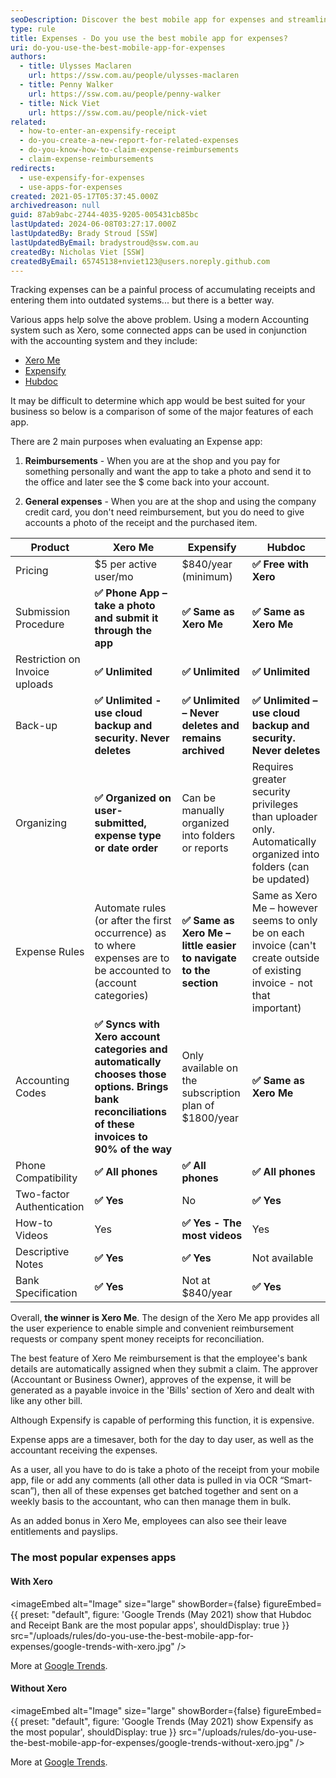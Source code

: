 ```yaml
---
seoDescription: Discover the best mobile app for expenses and streamline your financial tracking with ease.
type: rule
title: Expenses - Do you use the best mobile app for expenses?
uri: do-you-use-the-best-mobile-app-for-expenses
authors:
  - title: Ulysses Maclaren
    url: https://ssw.com.au/people/ulysses-maclaren
  - title: Penny Walker
    url: https://ssw.com.au/people/penny-walker
  - title: Nick Viet
    url: https://ssw.com.au/people/nick-viet
related:
  - how-to-enter-an-expensify-receipt
  - do-you-create-a-new-report-for-related-expenses
  - do-you-know-how-to-claim-expense-reimbursements
  - claim-expense-reimbursements
redirects:
  - use-expensify-for-expenses
  - use-apps-for-expenses
created: 2021-05-17T05:37:45.000Z
archivedreason: null
guid: 87ab9abc-2744-4035-9205-005431cb85bc
lastUpdated: 2024-06-08T03:27:17.000Z
lastUpdatedBy: Brady Stroud [SSW]
lastUpdatedByEmail: bradystroud@ssw.com.au
createdBy: Nicholas Viet [SSW]
createdByEmail: 65745138+nviet123@users.noreply.github.com
---
```


Tracking expenses can be a painful process of accumulating receipts and entering them into outdated systems... but there is a better way.

Various apps help solve the above problem. Using a modern Accounting system such as Xero, some connected apps can be used in conjunction with the accounting system and they include:
- [Xero Me](https://apps.apple.com/au/app/xero-me/id991901494)
- [Expensify](https://www.expensify.com/)
- [Hubdoc](https://www.hubdoc.com/)

It may be difficult to determine which app would be best suited for your business so below is a comparison of some of the major features of each app.

There are 2 main purposes when evaluating an Expense app:

1. **Reimbursements** - When you are at the shop and you pay for something personally and want the app to take a photo and send it to the office and later see the $ come back into your account.

2. **General expenses** - When you are at the shop and using the company credit card, you don't need reimbursement, but you do need to give accounts a photo of the receipt and the purchased item.

| Product                        | **Xero Me**                                                                                                                                        | **Expensify**                                                     | **Hubdoc**                                                                                                                 |
| ------------------------------ | -------------------------------------------------------------------------------------------------------------------------------------------------- | ----------------------------------------------------------------- | -------------------------------------------------------------------------------------------------------------------------- |
| Pricing                        | $5 per active user/mo                                                                                                                              | $840/year (minimum)                                               | **✅ Free with Xero**                                                                                                      |
| Submission Procedure           | **✅ Phone App – take a photo and submit it through the app**                                                                                      | **✅ Same as Xero Me**                                            | **✅ Same as Xero Me**                                                                                                     |
| Restriction on Invoice uploads | **✅ Unlimited**                                                                                                                                   | **✅ Unlimited**                                                  | **✅ Unlimited**                                                                                                           |
| Back-up                        | **✅ Unlimited - use cloud backup and security. Never deletes**                                                                                    | **✅ Unlimited – Never deletes and remains archived**             | **✅ Unlimited – use cloud backup and security. Never deletes**                                                            |
| Organizing                     | **✅ Organized on user-submitted, expense type or date order**                                                                                     | Can be manually organized into folders or reports                 | Requires greater security privileges than uploader only. Automatically organized into folders (can be updated)             |
| Expense Rules                  | Automate rules (or after the first occurrence) as to where expenses are to be accounted to (account categories)                                    | **✅ Same as Xero Me – little easier to navigate to the section** | Same as Xero Me – however seems to only be on each invoice (can't create outside of existing invoice - not that important) |
| Accounting Codes               | **✅ Syncs with Xero account categories and automatically chooses those options. Brings bank reconciliations of these invoices to 90% of the way** | Only available on the subscription plan of $1800/year             | **✅ Same as Xero Me**                                                                                                     |
| Phone Compatibility            | **✅ All phones**                                                                                                                                  | **✅ All phones**                                                 | **✅ All phones**                                                                                                          |
| Two-factor Authentication      | **✅ Yes**                                                                                                                                         | No                                                                | **✅ Yes**                                                                                                                 |
| How-to Videos                  | Yes                                                                                                                                                | **✅ Yes - The most videos**                                      | Yes                                                                                                                        |
| Descriptive Notes              | **✅ Yes**                                                                                                                                         | **✅ Yes**                                                        | Not available                                                                                                              |
| Bank Specification             | **✅ Yes**                                                                                                                                         | Not at $840/year                                                  | **✅ Yes**                                                                                                                 |

Overall, **the winner is Xero Me**. The design of the Xero Me app provides all the user experience to enable simple and convenient reimbursement requests or company spent money receipts for reconciliation.

The best feature of Xero Me reimbursement is that the employee's bank details are automatically assigned when they submit a claim. The approver (Accountant or Business Owner), approves of the expense, it will be generated as a payable invoice in the 'Bills' section of Xero and dealt with like any other bill.

Although Expensify is capable of performing this function, it is expensive.

Expense apps are a timesaver, both for the day to day user, as well as the accountant receiving the expenses.

As a user, all you have to do is take a photo of the receipt from your mobile app, file or add any comments (all other data is pulled in via OCR “Smart-scan”), then all of these expenses get batched together and sent on a weekly basis to the accountant, who can then manage them in bulk.

As an added bonus in Xero Me, employees can also see their leave entitlements and payslips.

### The most popular expenses apps

#### With Xero


<imageEmbed
  alt="Image"
  size="large"
  showBorder={false}
  figureEmbed={{
    preset: "default",
    figure: 'Google Trends (May 2021) show that Hubdoc and Receipt Bank are the most popular apps',
    shouldDisplay: true
  }}
  src="/uploads/rules/do-you-use-the-best-mobile-app-for-expenses/google-trends-with-xero.jpg"
/>

More at [Google Trends](https://trends.google.com/trends/explore?q=%22Xero%20Expenses%22%2cxero%20expensify%2cxero%20hubdoc%2cxero%20%22Receipt%20Bank%22).

#### Without Xero


<imageEmbed
  alt="Image"
  size="large"
  showBorder={false}
  figureEmbed={{
    preset: "default",
    figure: 'Google Trends (May 2021) show Expensify as the most popular',
    shouldDisplay: true
  }}
  src="/uploads/rules/do-you-use-the-best-mobile-app-for-expenses/google-trends-without-xero.jpg"
/>

More at [Google Trends](https://trends.google.com/trends/explore?geo=US&q=Xero%20Expenses%2cexpensify%2chubdoc%2c%22Receipt%20Bank%22).
